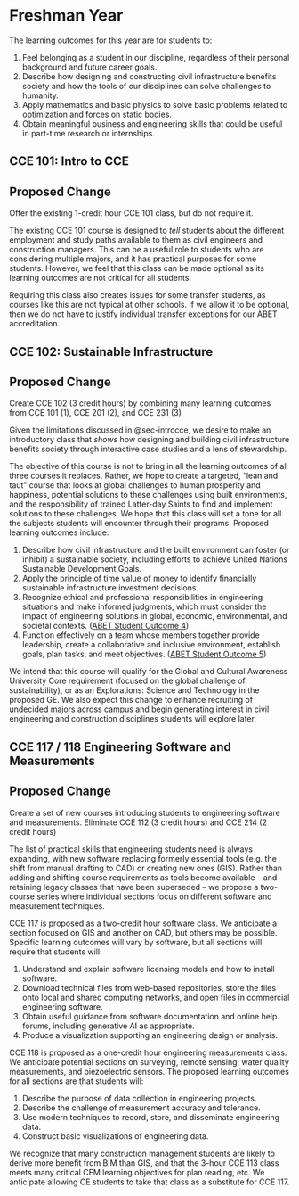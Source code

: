 # Freshman Year
The learning outcomes for this year are for students to: 

  1. Feel belonging as a student in our discipline, regardless of their personal background and future career goals.  
  2. Describe how designing and constructing civil infrastructure benefits society and how the tools of our disciplines can solve challenges to humanity. 
  3. Apply mathematics and basic physics to solve basic problems related to optimization and forces on static bodies. 
  4. Obtain meaningful business and engineering skills that could be useful in part-time research or internships. 

## CCE 101: Intro to CCE {#sec-introcce}
::: {.callout-note}
## Proposed Change
Offer the existing 1-credit hour CCE 101 class, but do not require it.
:::
The existing CCE 101 course is designed to *tell* students about the different
employment and study paths available to them as civil engineers and construction
managers. This can be a useful role to students who are considering multiple majors, 
and it has practical purposes for some students. However, we feel that this class can 
be made optional as its learning outcomes are not critical for all students. 

Requiring this class also creates issues for some transfer students, as courses like 
this are not typical at other schools. If we allow it to be optional, then we do 
not have to justify individual transfer exceptions for our ABET accreditation.

## CCE 102: Sustainable Infrastructure {#sec-sustainability}
::: {.callout-note}
## Proposed Change
Create CCE 102 (3 credit hours) by combining many learning outcomes from CCE 101 (1), CCE 201 (2), and CCE 231 (3)
:::

Given the limitations discussed in @sec-introcce, we desire to make an introductory
 class that *shows* how designing and building
civil infrastructure benefits society through interactive case studies and a
lens of stewardship. 

The objective of this course is not to bring in all the learning outcomes of all
three courses it replaces. Rather, we hope to create a targeted, "lean and taut"
course that looks at global challenges to human prosperity and happiness,
potential solutions to these challenges using built environments, and the responsibility
of trained Latter-day Saints to find and implement solutions to these
challenges. We hope that this class will set a tone for all the subjects
students will encounter through their programs.  Proposed learning outcomes include: 

  1. Describe how civil infrastructure and the built environment can foster (or inhibit) a sustainable society, including efforts to achieve United Nations Sustainable Development Goals. 
  2. Apply the principle of time value of money to identify financially sustainable infrastructure investment decisions. 
  3. Recognize ethical and professional responsibilities in engineering situations and make informed judgments, which must consider the impact of engineering solutions in global, economic, environmental, and societal contexts. ([ABET Student Outcome 4](https://www.abet.org/accreditation/accreditation-criteria/criteria-for-accrediting-engineering-programs-2022-2023/#GC3))
  4. Function effectively on a team whose members together provide leadership, create a collaborative and inclusive environment, establish goals, plan tasks, and meet objectives. ([ABET Student Outcome 5](https://www.abet.org/accreditation/accreditation-criteria/criteria-for-accrediting-engineering-programs-2022-2023/#GC3))

We intend that this course will qualify for the Global and Cultural Awareness
University Core requirement (focused on the global challenge of sustainability),
or as an Explorations: Science and Technology in the proposed GE.  We also
expect this change to enhance recruiting of undecided majors across campus and
begin generating interest in civil engineering and construction disciplines
students will explore later.


## CCE 117 / 118 Engineering Software and Measurements 
::: {.callout-note}
## Proposed Change
Create a set of new courses introducing students to engineering software and measurements. Eliminate CCE 112 (3 credit hours) and CCE 214 (2 credit hours)
:::

The list of practical skills that engineering students need is always expanding, with new software replacing formerly essential tools (e.g. the shift from manual drafting to CAD) or creating new ones (GIS). Rather than adding and shifting course requirements as tools become available – and retaining legacy classes that have been superseded – we propose a two-course series where individual sections focus on different software and measurement techniques. 

CCE 117 is proposed as a two-credit hour software class. We anticipate a section focused on GIS and another on CAD, but others may be possible. Specific learning outcomes will vary by software, but all sections will require that students will: 

  1. Understand and explain software licensing models and how to install software. 
  2. Download technical files from web-based repositories, store the files onto local and shared computing networks, and open files in commercial engineering software. 
  3. Obtain useful guidance from software documentation and online help forums, including generative AI as appropriate. 
  4. Produce a visualization supporting an engineering design or analysis. 

CCE 118 is proposed as a one-credit hour engineering measurements class. We anticipate potential sections on surveying, remote sensing, water quality measurements, and piezoelectric sensors. The proposed learning outcomes for all sections are that students will: 

  1. Describe the purpose of data collection in engineering projects. 
  2. Describe the challenge of measurement accuracy and tolerance. 
  3. Use modern techniques to record, store, and disseminate engineering data. 
  4. Construct basic visualizations of engineering data. 

We recognize that many construction management students are likely to derive more benefit from BIM than GIS, and that the 3-hour CCE 113 class meets many critical CFM learning objectives for plan reading, etc. We anticipate allowing CE students to take that class as a substitute for CCE 117. 